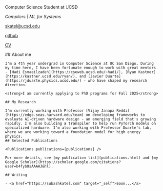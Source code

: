 
<div id="wrapper">
  <div id="left" className="container">
    <div className="flex flex-col">
      <NameTransition />
      <p>Computer Science Student at UCSD</p>
      <p><em>Compilers | ML for Systems </em></p>
      <p><a href="mailto:your@ucsd.edu">skatel@ucsd.edu</a></p>
      <p><a href="https://github.com/subashkatel">github</a></p>
      <p><a href="/cv/subash_cv.pdf">CV</a></p>
    </div>
  </div>
  
  <div id="right" className="container">
    ## About me

    I'm a 4th year undergrad in Computer Science at UC San Diego. During my time here, I have been fortunate enough to work with great mentors - [Hadi Esmaeilzadeh](https://cseweb.ucsd.edu/~hadi/), [Ryan Kastner](https://kastner.ucsd.edu/ryan/), and [Javier Duarte](https://jduarte.physics.ucsd.edu/) - who have shaped my research direction.
    
    <strong>I am currently applying to PhD programs for Fall 2025</strong>

    ## My Research

    I'm currently working with Professor [Vijay Janapa Reddi](https://edge.seas.harvard.edu/team) on developing frameworks to evaluate AI-driven hardware design - an emerging field that's growing rapidly. I'm also building a transpiler to help run PyTorch models on specialized hardware. I’m also working with Professor Duarte's lab, where we are working toward a foundation model for high energy physics.
    ## Selected Publications

    <Publications publications={publications} />

    For more details, see [my publication list](publications.html) and [my Google Scholar](https://scholar.google.com/citations?user=b4fybOsAAAAJ&hl).

    ## Writing

    - <a href="https://subashkatel.com" target="_self">Soon...</a>
  
  </div>
</div>
